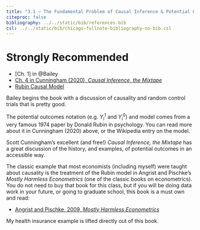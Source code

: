 ```yaml
---
title: "3.1 — The Fundamental Problem of Causal Inference & Potential Outcomes — Readings"
citeproc: false
bibliography: ../../static/bib/references.bib
csl: ../../static/bib/chicago-fullnote-bibliography-no-bib.csl
---
```


# Strongly Recommended

- <i class="fas fa-book"></i> [Ch. 1] in @Bailey
- [<i class="fas fa-file-pdf"></i> Ch. 4 in Cunningham (2020), *Causal Inference, the Mixtape*](http://scunning.com/causalinference_norap.pdf#chapter*.47)
- [<i class="fab fa-wikipedia-w"></i> Rubin Causal Model](https://en.wikipedia.org/wiki/Rubin_causal_model)

Bailey begins the book with a discussion of causality and random control trials that is pretty good. 

The potential outcomes notation (e.g. $Y_i^{1}$ and $Y_i^{0})$ and model comes from a very famous 1974 paper by Donald Rubin in psychology. You can read more about it in Cunningham (2020) above, or the Wikipedia entry on the model.

Scott Cunningham’s excellent (and free!) *Causal Inference, the Mixtape* has a great discussion of the history, and examples, of potential outcomes in an accessible way.

The classic example that most economists (including myself) were taught about causality is the treatment of the Rubin model in Angrist and Pischke’s *Mostly Harmless Econometrics* (one of the classic books on econometrics). You do not need to buy that book for this class, but if you will be doing data work in your future, or going to graduate school, this book is a must own and read:

- [<i class="fas fa-book"></i> Angrist and Pischke, 2009, *Mostly Harmless Econometrics*](https://www.amazon.com/Mostly-Harmless-Econometrics-Empiricists-Companion/dp/0691120358)

My health insurance example is lifted directly out of this book.

